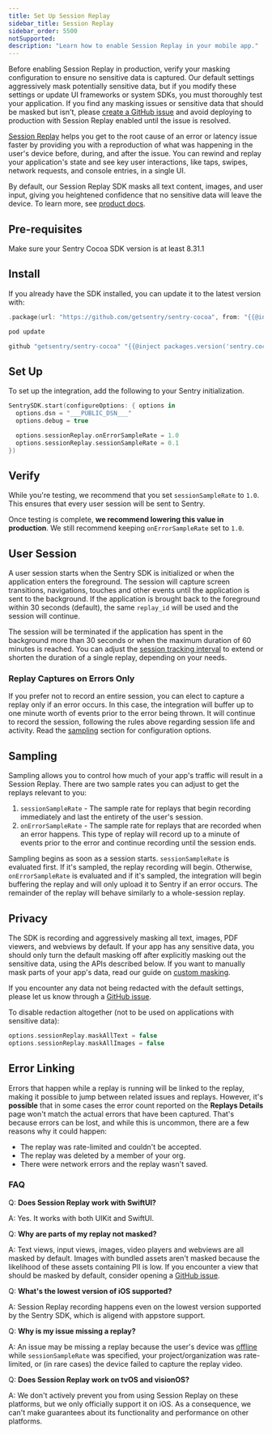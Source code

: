 ```yaml
---
title: Set Up Session Replay
sidebar_title: Session Replay
sidebar_order: 5500
notSupported:
description: "Learn how to enable Session Replay in your mobile app."
---
```


<Alert level="warning">

Before enabling Session Replay in production, verify your masking configuration to ensure no sensitive data is captured. Our default settings aggressively mask potentially sensitive data, but if you modify these settings or update UI frameworks or system SDKs, you must thoroughly test your application. If you find any masking issues or sensitive data that should be masked but isn't, please [create a GitHub issue](https://github.com/getsentry/sentry-cocoa/issues/new/choose) and avoid deploying to production with Session Replay enabled until the issue is resolved.

</Alert>

[Session Replay](/product/explore/session-replay/) helps you get to the root cause of an error or latency issue faster by providing you with a reproduction of what was happening in the user's device before, during, and after the issue. You can rewind and replay your application's state and see key user interactions, like taps, swipes, network requests, and console entries, in a single UI.

By default, our Session Replay SDK masks all text content, images, and user input, giving you heightened confidence that no sensitive data will leave the device. To learn more, see [product docs](/product/explore/session-replay/).

## Pre-requisites

Make sure your Sentry Cocoa SDK version is at least 8.31.1

## Install

If you already have the SDK installed, you can update it to the latest version with:

```swift {tabTitle:SPM}
.package(url: "https://github.com/getsentry/sentry-cocoa", from: "{{@inject packages.version('sentry.cocoa') }}"),
```

```ruby {tabTitle:CocoaPods}
pod update
```

```ruby {tabTitle:Carthage}
github "getsentry/sentry-cocoa" "{{@inject packages.version('sentry.cocoa') }}"
```

## Set Up

To set up the integration, add the following to your Sentry initialization.

```swift
SentrySDK.start(configureOptions: { options in
  options.dsn = "___PUBLIC_DSN___"
  options.debug = true

  options.sessionReplay.onErrorSampleRate = 1.0
  options.sessionReplay.sessionSampleRate = 0.1
})
```

## Verify

While you're testing, we recommend that you set `sessionSampleRate` to `1.0`. This ensures that every user session will be sent to Sentry.

Once testing is complete, **we recommend lowering this value in production**. We still recommend keeping `onErrorSampleRate` set to `1.0`.

## User Session

A user session starts when the Sentry SDK is initialized or when the application enters the foreground. The session will capture screen transitions, navigations, touches and other events until the application is sent to the background. If the application is brought back to the foreground within 30 seconds (default), the same `replay_id` will be used and the session will continue.

The session will be terminated if the application has spent in the background more than 30 seconds or when the maximum duration of 60 minutes is reached. You can adjust the [session tracking interval](/platforms/apple/guides/ios/configuration/releases/#sessions) to extend or shorten the duration of a single replay, depending on your needs.

### Replay Captures on Errors Only

If you prefer not to record an entire session, you can elect to capture a replay only if an error occurs. In this case, the integration will buffer up to one minute worth of events prior to the error being thrown. It will continue to record the session, following the rules above regarding session life and activity. Read the [sampling](#sampling) section for configuration options.

## Sampling

Sampling allows you to control how much of your app's traffic will result in a Session Replay. There are two sample rates you can adjust to get the replays relevant to you:

1. `sessionSampleRate` - The sample rate for
   replays that begin recording immediately and last the entirety of the user's session.
2. `onErrorSampleRate` - The sample rate for
   replays that are recorded when an error happens. This type of replay will record
   up to a minute of events prior to the error and continue recording until the session
   ends.

Sampling begins as soon as a session starts. `sessionSampleRate` is evaluated first. If it's sampled, the replay recording will begin. Otherwise, `onErrorSampleRate` is evaluated and if it's sampled, the integration will begin buffering the replay and will only upload it to Sentry if an error occurs. The remainder of the replay will behave similarly to a whole-session replay.

## Privacy

The SDK is recording and aggressively masking all text, images, PDF viewers, and webviews by default. If your app has any sensitive data, you should only turn the default masking off after explicitly masking out the sensitive data, using the APIs described below.
If you want to manually mask parts of your app's data, read our guide on [custom masking](/platforms/apple/guides/ios/session-replay/customredact).

<Alert>

If you encounter any data not being redacted with the default settings, please let us know through a [GitHub issue](https://github.com/getsentry/sentry-cocoa/issues/new?assignees=&labels=Platform%3A+Cocoa%2CType%3A+Bug&projects=&template=bug.yml).

</Alert>

To disable redaction altogether (not to be used on applications with sensitive data):

```swift
options.sessionReplay.maskAllText = false
options.sessionReplay.maskAllImages = false
```

## Error Linking

Errors that happen while a replay is running will be linked to the replay, making it possible to jump between related issues and replays. However, it's **possible** that in some cases the error count reported on the **Replays Details** page won't match the actual errors that have been captured. That's because errors can be lost, and while this is uncommon, there are a few reasons why it could happen:

- The replay was rate-limited and couldn't be accepted.
- The replay was deleted by a member of your org.
- There were network errors and the replay wasn't saved.

### FAQ

Q: **Does Session Replay work with SwiftUI?**

A: Yes. It works with both UIKit and SwiftUI.

Q: **Why are parts of my replay not masked?**

A: Text views, input views, images, video players and webviews are all masked by default. Images with bundled assets aren't masked because the likelihood of these assets containing PII is low. If you encounter a view that should be masked by default, consider opening a [GitHub issue](https://github.com/getsentry/sentry-cocoa/issues).

Q: **What's the lowest version of iOS supported?**

A: Session Replay recording happens even on the lowest version supported by the Sentry SDK, which is aligend with appstore support.

Q: **Why is my issue missing a replay?**

A: An issue may be missing a replay because the user's device was [offline](/product/explore/session-replay/mobile#frequently-asked-questions) while `sessionSampleRate` was specified, your project/organization was rate-limited, or (in rare cases) the device failed to capture the replay video.

Q: **Does Session Replay work on tvOS and visionOS?**

A: We don't actively prevent you from using Session Replay on these platforms, but we only officially support it on iOS. As a consequence, we can't make guarantees about its functionality and performance on other platforms.
